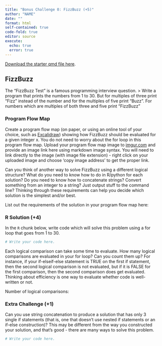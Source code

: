 ```yaml
---
title: "Bonus Challenge 0: FizzBuzz (+5)"
author: "NAME"
date: ""
format: html
self-contained: true
code-fold: true
editor: source
execute: 
  echo: true
  error: true
---
```


[Download the starter qmd file here](bonus-challenge-0-fizzbuzz.qmd).

<!-- Create a new Quarto document (`File > New File > Quarto Document`) and [copy the starter qmd file here](https://raw.githubusercontent.com/earobinson95/stat331-calpoly/master/bonus-challenges/bonus-challenge-0-fizzbuzz.qmd?token=GHSAT0AAAAAABYBOW2KIQXJITYXJTZ2EYV2Y53GJRQ). *Make sure you are on Source editor mode and not Visual editor mode when you copy the starter file.* -->


## FizzBuzz

The "FizzBuzz Test" is a famous programming interview question. 
> Write a program that prints the numbers from 1 to 30. But for multiples of three print “Fizz” instead of the number and for the multiples of five print “Buzz”. For numbers which are multiples of both three and five print “FizzBuzz"


### Program Flow Map

Create a program flow map (on paper, or using an online tool of your choice, such as [Excalidraw](https://excalidraw.com/)) showing how FizzBuzz should be evaluated for a given integer x. You do not need to worry about the for loop in this program flow map. Upload your program flow map image to [imgur.com](https://imgur.com/) and provide an image link here using markdown image syntax. You will need to link directly to the image (with image file extension) - right click on your uploaded image and choose 'copy image address' to get the proper link.


Can you think of another way to solve FizzBuzz using a different logical structure? What do you need to know how to do in R/python for each solution? Do you need to know how to concatenate strings? Convert something from an integer to a string? Just output stuff to the command line? Thinking through these requirements can help you decide which solution is the simplest and/or best. 

List out the requirements of the solution in your program flow map here: 

### R Solution (+4)

In the `R` chunk below, write code which will solve this problem using a for loop that goes from 1 to 30.

```r
# Write your code here.
```

Each logical comparison can take some time to evaluate. How many logical comparisons are evaluated in your for loop? Can you count them up? For instance, if your if-elseif-else statement is TRUE on the first if statement, then the second logical comparison is not evaluated, but if it is FALSE for the first comparison, then the second comparison does get evaluated. Thinking about efficiency is one way to evaluate whether code is well-written or not.

Number of logical comparisons: 


### Extra Challenge (+1)

Can you use string concatenation to produce a solution that has only 3 single if statements (that is, one that doesn't use nested if statements or an if-else construction)? This may be different from the way you constructed your solution, and that's good - there are many ways to solve this problem.

```r
# Write your code here.
```
